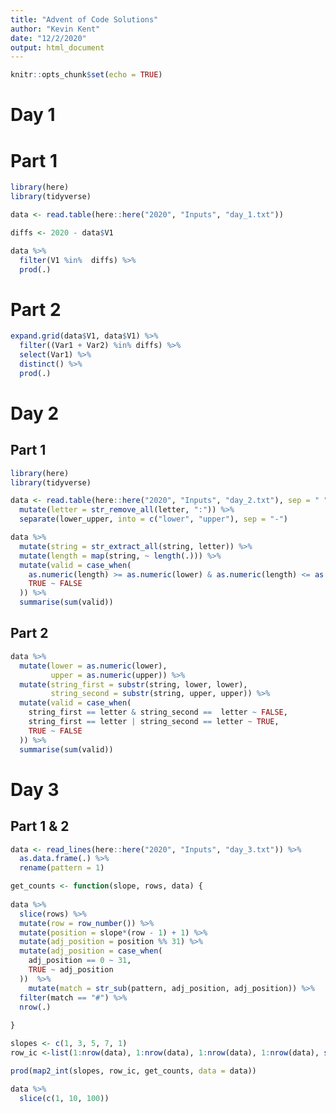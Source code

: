 ```yaml
---
title: "Advent of Code Solutions"
author: "Kevin Kent"
date: "12/2/2020"
output: html_document
---
```


```r
knitr::opts_chunk$set(echo = TRUE)
```

# Day 1

# Part 1

```r
library(here)
library(tidyverse)

data <- read.table(here::here("2020", "Inputs", "day_1.txt"))

diffs <- 2020 - data$V1 

data %>%
  filter(V1 %in%  diffs) %>%
  prod(.)

```

# Part 2

```r
expand.grid(data$V1, data$V1) %>%
  filter((Var1 + Var2) %in% diffs) %>%
  select(Var1) %>%
  distinct() %>%
  prod(.)
```


# Day 2

## Part 1

```r
library(here)
library(tidyverse)

data <- read.table(here::here("2020", "Inputs", "day_2.txt"), sep = " ", col.names = c("lower_upper", "letter", "string")) %>%
  mutate(letter = str_remove_all(letter, ":")) %>%
  separate(lower_upper, into = c("lower", "upper"), sep = "-") 

data %>%
  mutate(string = str_extract_all(string, letter)) %>%
  mutate(length = map(string, ~ length(.))) %>%
  mutate(valid = case_when(
    as.numeric(length) >= as.numeric(lower) & as.numeric(length) <= as.numeric(upper) ~ TRUE,
    TRUE ~ FALSE
  )) %>%
  summarise(sum(valid))
```

## Part 2

```r
data %>%
  mutate(lower = as.numeric(lower),
         upper = as.numeric(upper)) %>%
  mutate(string_first = substr(string, lower, lower), 
         string_second = substr(string, upper, upper)) %>%
  mutate(valid = case_when(
    string_first == letter & string_second ==  letter ~ FALSE,
    string_first == letter | string_second == letter ~ TRUE,
    TRUE ~ FALSE
  )) %>%
  summarise(sum(valid))
```

# Day 3

## Part 1 & 2

```r

data <- read_lines(here::here("2020", "Inputs", "day_3.txt")) %>%
  as.data.frame(.) %>%
  rename(pattern = 1) 

get_counts <- function(slope, rows, data) {
  
data %>%
  slice(rows) %>%
  mutate(row = row_number()) %>%
  mutate(position = slope*(row - 1) + 1) %>%
  mutate(adj_position = position %% 31) %>%
  mutate(adj_position = case_when(
    adj_position == 0 ~ 31, 
    TRUE ~ adj_position
  ))  %>%
    mutate(match = str_sub(pattern, adj_position, adj_position)) %>%
  filter(match == "#") %>%
  nrow(.)
 
}

slopes <- c(1, 3, 5, 7, 1)
row_ic <-list(1:nrow(data), 1:nrow(data), 1:nrow(data), 1:nrow(data), seq(1, nrow(data), by  = 2))

prod(map2_int(slopes, row_ic, get_counts, data = data))

```

```r
data %>%
  slice(c(1, 10, 100))
```

